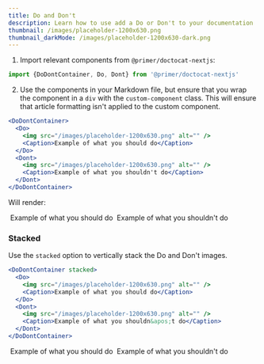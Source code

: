 ```yaml
---
title: Do and Don't
description: Learn how to use add a Do or Don't to your documentation
thumbnail: /images/placeholder-1200x630.png
thumbnail_darkMode: /images/placeholder-1200x630-dark.png
---
```


1. Import relevant components from `@primer/doctocat-nextjs`:

```js
import {DoDontContainer, Do, Dont} from '@primer/doctocat-nextjs'
```

2. Use the components in your Markdown file, but ensure that you wrap the component in a `div` with the `custom-component` class. This will ensure that article formatting isn't applied to the custom component.

```jsx
<DoDontContainer>
  <Do>
    <img src="/images/placeholder-1200x630.png" alt="" />
    <Caption>Example of what you should do</Caption>
  </Do>
  <Dont>
    <img src="/images/placeholder-1200x630.png" alt="" />
    <Caption>Example of what you shouldn't do</Caption>
  </Dont>
</DoDontContainer>
```

Will render:

<DoDontContainer>
  <Do>
    <img src="/images/placeholder-1200x630.png" alt="" />
    <Caption>Example of what you should do</Caption>
  </Do>
  <Dont>
    <img src="/images/placeholder-1200x630.png" alt="" />
    <Caption>Example of what you shouldn&apos;t do</Caption>
  </Dont>
</DoDontContainer>

### Stacked

Use the `stacked` option to vertically stack the Do and Don&apos;t images.

```jsx
<DoDontContainer stacked>
  <Do>
    <img src="/images/placeholder-1200x630.png" alt="" />
    <Caption>Example of what you should do</Caption>
  </Do>
  <Dont>
    <img src="/images/placeholder-1200x630.png" alt="" />
    <Caption>Example of what you shouldn&apos;t do</Caption>
  </Dont>
</DoDontContainer>
```

<DoDontContainer stacked>
  <Do>
    <img src="/images/placeholder-1200x630.png" alt="" />
    <Caption>Example of what you should do</Caption>
  </Do>
  <Dont>
    <img src="/images/placeholder-1200x630.png" alt="" />
    <Caption>Example of what you shouldn&apos;t do</Caption>
  </Dont>
</DoDontContainer>
